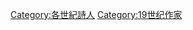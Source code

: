 {{Commons category|19th-century poets}}
{{Portal|詩歌|人物}}
{{category pair|18世紀詩人|20世紀詩人}}
[[Category:各世紀詩人|Category:各世紀詩人]]
[[Category:19世纪作家|Category:19世纪作家]]
